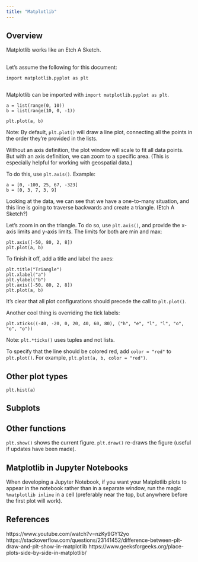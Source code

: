 ```yaml
---
title: "Matplotlib"
---
```


## Overview

Matplotlib works like an Etch A Sketch.

## 

Let's assume the following for this document:

```
import matplotlib.pyplot as plt
```

##

Matplotlib can be imported with `import matplotlib.pyplot as plt`.

```
a = list(range(0, 10))
b = list(range(10, 0, -1))

plt.plot(a, b)
```

Note: By default, `plt.plot()` will draw a line plot, connecting all the points in the order they're provided in the lists.

Without an axis definition, the plot window will scale to fit all data points. But with an axis definition, we can zoom to a specific area. (This is especially helpful for working with geospatial data.)

To do this, use `plt.axis()`. Example:

```
a = [0, -100, 25, 67, -323]
b = [0, 3, 7, 3, 9]
```

Looking at the data, we can see that we have a one-to-many situation, and this line is going to traverse backwards and create a triangle. (Etch A Sketch?)

Let's zoom in on the triangle. To do so, use `plt.axis()`, and provide the x-axis limits and y-axis limits. The limits for both are min and max:

```
plt.axis([-50, 80, 2, 8])
plt.plot(a, b)
```

To finish it off, add a title and label the axes:

```
plt.title("Triangle")
plt.xlabel("a")
plt.ylabel("b")
plt.axis([-50, 80, 2, 8])
plt.plot(a, b)
```

It's clear that all plot configurations should precede the call to `plt.plot()`.

Another cool thing is overriding the tick labels:

`plt.xticks((-40, -20, 0, 20, 40, 60, 80), ("h", "e", "l", "l", "o", "o", "o"))`

Note: `plt.*ticks()` uses tuples and not lists.

To specify that the line should be colored red, add `color = "red"` to `plt.plot()`. For example, `plt.plot(a, b, color = "red")`.

## Other plot types

`plt.hist(a)`

## Subplots

<!-- Work in info from https://www.geeksforgeeks.org/place-plots-side-by-side-in-matplotlib/ -->

## Other functions

`plt.show()` shows the current figure. `plt.draw()` re-draws the figure (useful if updates have been made).

## Matplotlib in Jupyter Notebooks

When developing a Jupyter Notebook, if you want your Matplotlib plots to appear in the notebook rather than in a separate window, run the magic `%matplotlib inline` in a cell (preferably near the top, but anywhere before the first plot will work).

## References

https://www.youtube.com/watch?v=nzKy9GY12yo
https://stackoverflow.com/questions/23141452/difference-between-plt-draw-and-plt-show-in-matplotlib
https://www.geeksforgeeks.org/place-plots-side-by-side-in-matplotlib/
